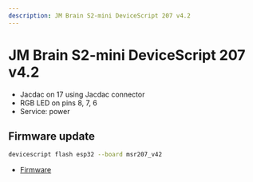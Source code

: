 ```yaml
---
description: JM Brain S2-mini DeviceScript 207 v4.2
---
```

# JM Brain S2-mini DeviceScript 207 v4.2




- Jacdac on 17 using Jacdac connector
- RGB LED on pins 8, 7, 6
- Service: power




## Firmware update

```bash
devicescript flash esp32 --board msr207_v42
```


- [Firmware](https://github.com/microsoft/jacdac-esp32/releases/latest/download/devicescript-esp32s2-msr207_v42-0x1000.bin)